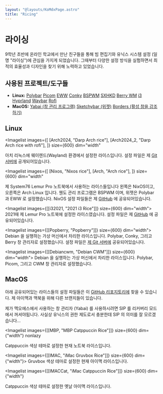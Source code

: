 ```yaml
---
layout: "@layouts/KoMdxPage.astro"
title: "Ricing"
---
```



# 라이싱

9학년 초반에 온라인 학교에서 만난 친구들을 통해 빔 편집기와 유닉스
시스템 설정 (일명 "라이싱")에 관심을 가지게 되었습니다. 그때부터 다양한
설정 방식을 실험하면서 최적의 효율성과 디자인을 찾기 위해 노력하고 있었습니다.

## 사용된 프로젝트/도구들

- **Linux:** [Polybar](https://github.com/polybar/polybar)
[Picom](https://github.com/yshui/picom)
[EWW](https://github.com/elkowar/eww)
[Conky](https://github.com/brndnmtthws/conky)
[BSPWM](https://github.com/baskerville/bspwm)
[SXHKD](https://github.com/baskerville/sxhkd)
[Berry WM](https://berrywm.org/)
[i3](https://i3wm.org/)
[Hyprland](https://github.com/hyprwm/Hyprland)
[Waybar](https://github.com/Alexays/Waybar)
[Rofi](https://github.com/davatorium/rofi)
- **MacOS:** [Yabai (창 관리 프로그램)](https://github.com/koekeishiya/yabai/)
[Sketchybar (위젯)](https://github.com/FelixKratz/SketchyBar)
[Borders (활성 창을 강조하기)](https://github.com/FelixKratz/JankyBorders)

## Linux


<Imagelist
  images={[
    [Arch2024, "Darp Arch rice"],
    [Arch2024_2, "Darp Arch rice with rofi"],
  ]}
  size={600}
  dim="width"
>
  아치 리눅스에 웨이렌드(Wayland) 환경에서 설정한 라이스입니다. 설정 파일은 제
  [Git 서버에](https://git.junickim.me/junirices/arch2025) 공개되어있습니다.
</Imagelist>


<Imagelist
  images={[
    [Nixos, "Nixos rice"],
    [Arch, "Arch rice"],
  ]}
  size={600}
  dim="width"
>
  제 System76 Lemur Pro 노트북에서 사용하는 라이스들입니다 왼쪽은 NixOS이고,
  오른쪽은 Arch Linux 입니다. 웬도 관리 프로그램은
  BSPWM 이며, 위젯은 Polybar 과 EWW 로 설정했습니다.
  NixOS 설정 파일들은 제 [GitHub](https://github.com/junikimm717/nixosdots) 에 공유되어있습니다.
</Imagelist>


<Imagelist images={[[i32021, "2021 i3 Rice"]]} size={600} dim="width">
  2021때 제 Lemur Pro 노트북에 설정한 라이스였습니다. 설정 파일은 제 
  [GitHub](https://github.com/junikimm717/Dotfiles-i3-rice) 에
  공유되어있습니다.
</Imagelist>


<Imagelist images={[[Popberry, "Popberry"]]} size={600} dim="width">
  Debian 을 실행하는 가상 머신에서 차리한 라이스입니다. Polybar, Conky,
  그리고 Berry 창 관리자로 설정했습니다. 설정 파일은 [제 Git 서버에](https://git.junickim.me/junirices/popberry)
  공유되어있습니다.
</Imagelist>


<Imagelist images={[[Debiancwm, "Debian CWM"]]} size={600} dim="width">
  Debian 을 실행하는 가상 머신에서 차리한 라이스입니다. Polybar, Picom, 그리고
  CWM 창 관리자로 설정했습니다.
</Imagelist>

## MacOS

아래 공유되어있는 라이스들의 설정 파일들은 이 [GitHub
리포지토리에](https://github.com/junikimm717/imacdots) 찾을 수 있습니다.
제 아이맥과 맥북을 위해 다른 브랜치들이 있습니다.

제가 맥오에스에서 사용하는 창 관리자 (Yabai) 를 사용하시려면 SIP 를 리커버리
모드에서 꺼셔야됩니다. 사실상 유닉스의 권한 제도로서 충분한데 SIP 의 의미를 잘
모르겠습니다...


<Imagelist
  images={[[MBP, "MBP Catppuccin Rice"]]}
  size={600}
  dim={"width"}
  nonlazy
>
  Catppuccin 색상 테마로 설정한 현재 노트북 라이스입니다.
</Imagelist>


<Imagelist images={[[IMAC, "iMac Gruvbox Rice"]]} size={600} dim={"width"}>
  Gruvbox 색상 테마로 설정한 현재 아이맥 라이스입니다.
</Imagelist>


<Imagelist
  images={[[IMACCat, "iMac Catppuccin Rice"]]}
  size={600}
  dim={"width"}
>
  Catppuccin 색상 테마로 설정한 옛날 아이맥 라이스입니다.
</Imagelist>
